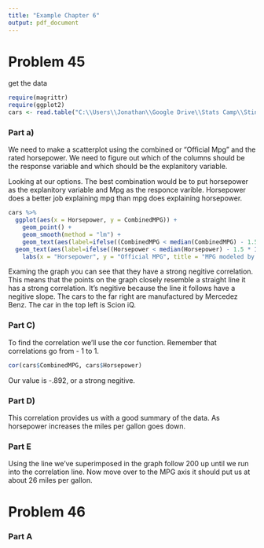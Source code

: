 ```yaml
---
title: "Example Chapter 6"
output: pdf_document
---
```


# Problem 45

get the data

```r
require(magrittr)
require(ggplot2)
cars <- read.table("C:\\Users\\Jonathan\\Google Drive\\Stats Camp\\Stine&Foster\\Data by Chapter\\Chapter 6\\06_cars\\06_cars.txt", header = TRUE, sep = "\t")
```

### Part a)

We need to make a scatterplot using the combined or "Official Mpg" and the rated horsepower. We need to figure out which of the columns should be the response variable and which should be the explanitory variable. 

Looking at our options. The best combination would be to put horsepower as the explanitory variable and Mpg as the responce varible. Horsepower does a better job explaining mpg than mpg does explaining horsepower. 

```r
cars %>% 
  ggplot(aes(x = Horsepower, y = CombinedMPG)) +
    geom_point() +
    geom_smooth(method = "lm") +
    geom_text(aes(label=ifelse((CombinedMPG < median(CombinedMPG) - 1.5 * IQR(CombinedMPG) | CombinedMPG > median(CombinedMPG)  + 1.5 * IQR(CombinedMPG)), CombinedMPG ,"")), hjust=1.1) +
  geom_text(aes(label=ifelse((Horsepower < median(Horsepower) - 1.5 * IQR(Horsepower) | Horsepower > median(Horsepower)  + 1.5 * IQR(Horsepower)), CombinedMPG ,"")), hjust=1.1) +
    labs(x = "Horsepower", y = "Official MPG", title = "MPG modeled by Horsepower /n")
```
Examing the graph you can see that they have a strong negitive correlation. This means that the points on the graph closely resemble a straight line it has a strong correlation. It's negitive because the line it follows have a negitive slope. The cars to the far right are manufactured by Mercedez Benz. The car in the top left is Scion iQ. 

### Part C)

To find the correlation we'll use the cor function. Remember that correlations go from - 1 to 1. 

```r
cor(cars$CombinedMPG, cars$Horsepower)

```

Our value is -.892, or a strong negitive. 

### Part D)

This correlation provides us with a good summary of the data. As horsepower increases the miles per gallon goes down.

### Part E 

Using the line we've superimposed in the graph follow 200 up until we run into the correlation line. Now move over to the MPG axis it should put us at about 26 miles per gallon.

# Problem 46

### Part A




